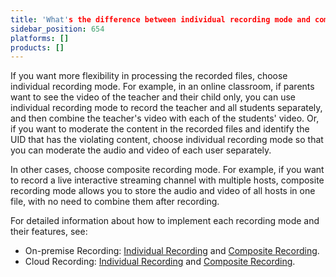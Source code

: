 ```yaml
---
title: 'What's the difference between individual recording mode and composite recording mode?'
sidebar_position: 654
platforms: []
products: []
---
```


If you want more flexibility in processing the recorded files, choose individual recording mode. For example, in an online classroom, if parents want to see the video of the teacher and their child only, you can use individual recording mode to record the teacher and all students separately, and then combine the teacher's video with each of the students' video. Or, if you want to moderate the content in the recorded files and identify the UID that has the violating content, choose individual recording mode so that you can moderate the audio and video of each user separately.

In other cases, choose composite recording mode. For example, if you want to record a live interactive streaming channel with multiple hosts, composite recording mode allows you to store the audio and video of all hosts in one file, with no need to combine them after recording.

For detailed information about how to implement each recording mode and their features, see:
* On-premise Recording: [Individual Recording](/en/Recording/recording_individual_mode) and [Composite Recording](/en/Recording/recording_composite_mode).
* Cloud Recording: [Individual Recording](/en/cloud-recording/cloud_recording_individual_mode) and [Composite Recording](/en/cloud-recording/cloud_recording_composite_mode).